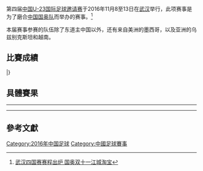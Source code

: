 第四届[[中国U-23国际足球邀请赛|中国U-23国际足球邀请赛]]于2016年11月8至13日在[[武汉|武汉]]举行，此项赛事是为了磨合[[中国国奥队|中国国奥队]]而举办的赛事。<ref>[http://news.ctdsb.net/shengnei/2015/1021/299558.shtml 武汉四国赛赛程出炉 国奥双十一江城淘宝]{{dead link|date=2018年4月 |bot=InternetArchiveBot |fix-attempted=yes }}</ref>

本届赛事参赛的队伍除了东道主中国以外，还有来自美洲的墨西哥，以及亚洲的乌兹别克斯坦和越南。

==比賽成績==
{{Fb cl2 header navbar}}
{{Fb cl2 team|t={{fbu|23|MEX}} |w=2 |d=1 |l=0 |gf=4 |ga=1 |bc=gold|border=}}
{{Fb cl2 team|t={{fbu|23|UZB}} |w=1 |d=1 |l=1 |gf=3 |ga=3 |bc=silver|border=}}
{{Fb cl2 team|t={{fbu|23|CHN}} |w=0 |d=2 |l=1 |gf=2 |ga=3 |bc=#cc9966|border=}}
{{Fb cl2 team|t={{fbu|23|VIE}} |w=0 |d=2 |l=1 |gf=2 |ga=4 |bc=|border=}}
|}

==具體賽果==
{{footballbox 
| date       = 2016年11月8日
| time       = 16:00 [[UTC+8|UTC+8]]
| team1      = {{fbu-rt|23|MEX}}
| score      = 2 – 0
| report     =
| team2      = {{fbu|23|UZB}}
| goals1     =
| goals2     = 
| stadium    = [[武汉体育中心|武汉体育中心]]
| attendance = 
| referee    = 
}}
{{footballbox 
| date       = 2016年11月8日
| time       = 19:30 [[UTC+8|UTC+8]]
| team1      = {{fbu-rt|23|CHN}}
| score      = 1 – 1
| report     = 
| team2      = {{fbu|23|VIE}}
| goals1     = [[王靖斌|王靖斌]] {{goal|19}}
| goals2     = [[黄青松|黄青松]] {{goal|62}}
| stadium    = [[武汉体育中心|武汉体育中心]]
| attendance = 
| referee    = 
}}
----
{{footballbox 
| date       = 2016年11月10日
| time       = 16:00 [[UTC+8|UTC+8]]
| team1      = {{fbu-rt|23|VIE}}
| score      = 0 – 0
| report     =
| team2      = {{fbu|23|MEX}}
| goals1     = 
| goals2     = 
| stadium    = [[武汉体育中心|武汉体育中心]]
| attendance = 
| referee    = 
}}
{{footballbox 
| date       = 2016年11月10日
| time       = 19:30 [[UTC+8|UTC+8]]
| team1      = {{fbu-rt|23|CHN}}
| score      = 0 – 0
| report     = 
| team2      = {{fbu|23|UZB}}
| goals1     = 
| goals2     = 
| stadium    = [[武汉体育中心|武汉体育中心]]
| attendance = 
| referee    = 
}}
----
{{footballbox 
| date       = 2016年11月13日
| time       = 16:00 [[UTC+8|UTC+8]]
| team1      = {{fbu-rt|23|UZB}}
| score      = 3 – 1
| report     =
| team2      = {{fbu|23|VIE}}
| goals1     =
| goals2     = 
| stadium    = [[武汉体育中心|武汉体育中心]]
| attendance =
| referee    =
}}
{{footballbox 
| date       = 2016年11月13日
| time       = 19:30 [[UTC+8|UTC+8]]
| team1      = {{fbu-rt|23|CHN}}
| score      = 1 – 2
| report     = 
| team2      = {{fbu|23|MEX}}
| goals1     = 
| goals2     = 
| stadium    = [[武汉体育中心|武汉体育中心]]
| attendance = 
| referee    = 
}}

==參考文獻==
{{reflist}}

{{国奥四国邀请赛}}

[[Category:2016年中国足球|Category:2016年中国足球]]
[[Category:中國足球賽事|Category:中國足球賽事]]